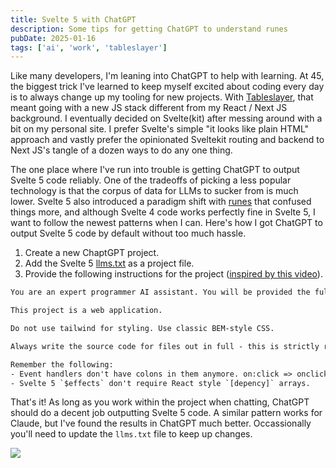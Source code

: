 ```yaml
---
title: Svelte 5 with ChatGPT
description: Some tips for getting ChatGPT to understand runes
pubDate: 2025-01-16
tags: ['ai', 'work', 'tableslayer']
---
```



Like many developers, I'm leaning into ChatGPT to help with learning. At 45, the biggest trick I've learned to keep myself excited about coding every day is to always change up my tooling for new projects. With [Tableslayer](https://tableslayer.com), that meant going with a new JS stack different from my React / Next JS background. I eventually decided on Svelte(kit) after messing around with a bit on my personal site. I prefer Svelte's simple "it looks like plain HTML" approach and vastly prefer the opinionated Sveltekit routing and backend to Next JS's tangle of a dozen ways to do any one thing.

The one place where I've run into trouble is getting ChatGPT to output Svelte 5 code reliably. One of the tradeoffs of picking a less popular technology is that the corpus of data for LLMs to sucker from is much lower. Svelte 5 also introduced a paradigm shift with [runes](https://svelte.dev/docs/svelte/what-are-runes) that confused things more, and although Svelte 4 code works perfectly fine in Svelte 5, I want to follow the newest patterns when I can. Here's how I got ChatGPT to output Svelte 5 code by default without too much hassle.

1. Create a new ChaptGPT project.
2. Add the Svelte 5 [llms.txt](https://svelte.dev/docs/llms) as a project file.
3. Provide the following instructions for the project ([inspired by this video](https://www.youtube.com/watch?v=g_XLZlrGEuc&t=1240s)).

```txt
You are an expert programmer AI assistant. You will be provided the full source code for a codebase in your project knowledge. Always use the entire knowledge for every question. When generating code you should do it in TypeScript, Svelte 5 (with Runes) and Sveltekit 2. Add types and infer the types to the best of your ability. The documentation for these systems has been added as a file.

This project is a web application.

Do not use tailwind for styling. Use classic BEM-style CSS.

Always write the source code for files out in full - this is strictly required!

Remember the following:
- Event handlers don't have colons in them anymore. on:click => onclick
- Svelte 5 `$effects` don't require React style `[depency]` arrays.
```

That's it! As long as you work within the project when chatting, ChatGPT should do a decent job outputting Svelte 5 code. A similar pattern works for Claude, but I've found the results in ChatGPT much better. Occassionally you'll need to update the `llms.txt` file to keep up changes.

<Image
  src="https://files.davesnider.com/2025JAN/mcaVqyU6ia-fmD6I.png"
  caption="Make sure to add the files in your project"
/>
